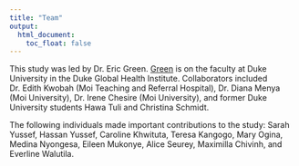 ```yaml
---
title: "Team"
output:
  html_document:
    toc_float: false
---
```


This study was led by Dr. Eric Green. [Green](https://globalhealth.duke.edu/people/faculty/green-eric) is on the faculty at Duke University in the Duke Global Health Institute. Collaborators included Dr. Edith Kwobah (Moi Teaching and Referral Hospital), Dr. Diana Menya (Moi University), Dr. Irene Chesire (Moi University), and former Duke University students Hawa Tuli and Christina Schmidt.

The following individuals made important contributions to the study: Sarah Yussef, Hassan Yussef, Caroline Khwituta, Teresa Kangogo, Mary Ogina, Medina Nyongesa, Eileen Mukonye, Alice Seurey, Maximilla Chivinh, and Everline Walutila.